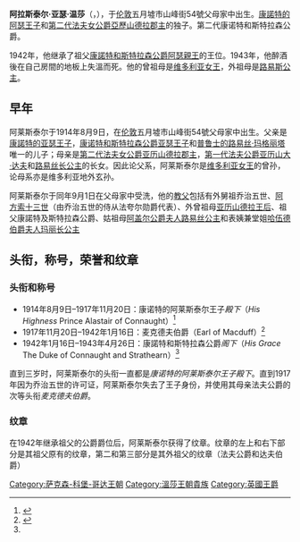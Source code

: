 {{请求翻译|time=2015-05-25T03:21:27+00:00}}
{{noteTA
|G1 = Country
|G2 = PP
|G3 = UK Places
|G4 = PoliticiansUK
}}
{{Infobox royalty
|name = 阿莱斯泰尔·温莎
| image = Princess Arthur of Connaught with Alastair.jpg
| father = [[亚瑟王子_(康诺特)|康諾特的阿瑟王子]]
| mother = [[第二代法夫女公爵亚历山德拉郡主|第二代法夫女公爵亚历山德拉郡主]]
| succession ={{link-en|康諾特及斯特拉森公爵|Duke of Connaught and Strathearn}}
| full name = Alastair Arthur Windsor
| reign = 1942年1月16日－1943年4月26日
| reign-type     = 任期
| predecessor =[[阿瑟王子_(康诺特和斯特拉森公爵)|第一代康諾特和斯特拉森公爵阿瑟王子]]
| birth_date = {{birth date|1914|8|9}}
| birth_place = {{UK}}[[伦敦|伦敦]][[五月墟市|五月墟市]]山峰街54號
| death_date ={{death date and age|1943|4|26|1914|8|9}}
| death_place = {{CAN}}[[渥太华|渥太华]][[丽都厅|丽都厅]]
| place of burial = {{flag|Scotland}}[[亞伯丁|亞伯丁]]{{link-en|布拉馬|Braemar}}
}}
'''阿拉斯泰尔·亚瑟·温莎'''（{{lang-en|Alastair Arthur Windsor}}，{{bd|1914年|8月9日|1943年|4月26日}}），于[[伦敦|伦敦]]五月墟市山峰街54號父母家中出生。[[亚瑟王子_(康诺特)|康諾特的阿瑟王子]]和[[第二代法夫女公爵亞歷山德拉郡主|第二代法夫女公爵亞歷山德拉郡主]]的独子。第二代康诺特和斯特拉森公爵。

1942年，他继承了祖父[[阿瑟王子_(康诺特和斯特拉森公爵)|康諾特和斯特拉森公爵阿瑟親王]]的王位。1943年，他醉酒後在自己房間的地板上失溫而死。他的曾祖母是[[维多利亚_(英国女王)|维多利亚女王]]，外祖母是[[路易斯公主|路易斯公主]]。

==早年==
阿莱斯泰尔于1914年8月9日，在[[伦敦|伦敦]]五月墟市山峰街54號父母家中出生。父亲是[[亚瑟王子_(康诺特)|康諾特的亚瑟王子]]，[[阿瑟王子_(康诺特和斯特拉森公爵)|康诺特和斯特拉森公爵亚瑟王子]]和[[普鲁士的路易丝·玛格丽塔|普鲁士的路易丝·玛格丽塔]]唯一的儿子；母亲是[[第二代法夫女公爵亚历山德拉郡主|第二代法夫女公爵亚历山德拉郡主]]，[[第一代法夫公爵亚历山大·达夫|第一代法夫公爵亚历山大·达夫]]和[[路易絲長公主|路易丝长公主]]的长女。因此论父系，阿莱斯泰尔是[[维多利亚女王|维多利亚女王]]的曾孙，论母系亦是维多利亚地外玄孙。

阿莱斯泰尔于同年9月1日在父母家中受洗，他的[[教父母|教父]]包括有外舅祖乔治五世、[[阿方索十三世|阿方索十三世]]（由乔治五世的侍从法夸尔勋爵代表）、外曾祖母[[丹麦的亚历山德拉|亚历山德拉王后]]、祖父康諾特及斯特拉森公爵、姑祖母[[路易丝公主_(阿盖尔公爵夫人)|阿盖尔公爵夫人路易丝公主]]和表姨兼堂姐[[玛丽长公主_(哈伍德伯爵夫人)|哈伍德伯爵夫人玛丽长公主]]

==头衔，称号，荣誉和纹章==
===头衔和称号===
*1914年8月9日–1917年11月20日：康诺特的阿莱斯泰尔王子''殿下''（''His Highness'' Prince Alastair of Connaught）<ref>{{cite news |author=<!--Staff writer(s); no by-line.--> |title=Talk of the Town |url=https://www.britishnewspaperarchive.co.uk/viewer/bl/0000098/19140828/050/0004 |newspaper=Pall Mall Gazette |location=England |date=28 August 1914 |access-date=23 April 2018 |via=British Newspaper Archive |url-access=subscription  }}</ref>
*1917年11月20日–1942年1月16日：麦克德夫伯爵（Earl of Macduff）<ref>{{cite news |author=<!--Staff writer(s); no by-line.--> |title=The Earl of Macduff |url=https://www.britishnewspaperarchive.co.uk/viewer/bl/0000576/19170710/003/0002 |newspaper=Aberdeen Press and Journal |location=Scotland |date=10 July 1917 |access-date=23 April 2018 |via=British Newspaper Archive |url-access=subscription  }}</ref>
*1942年1月16日–1943年4月26日：康諾特和斯特拉森公爵''阁下''（''His Grace'' The Duke of Connaught and Strathearn）<ref name=APJ1942/>

直到三岁时，阿莱斯泰尔的头衔一直都是''康诺特的阿莱斯泰尔王子殿下''。直到1917年因为乔治五世的许可证，阿莱斯泰尔失去了王子身份，并使用其母亲法夫公爵的次等头衔''麦克德夫伯爵''。

===纹章===
在1942年继承祖父的公爵爵位后，阿莱斯泰尔获得了纹章。纹章的左上和右下部分是其祖父原有的纹章，第二和第三部分是其外祖父的纹章（法夫公爵和达夫伯爵）

{{英国王子}}
{{康諾特和斯特拉森公爵}}
{{DEFAULTSORT: Alastair}}
[[Category:萨克森-科堡-哥达王朝|Category:萨克森-科堡-哥达王朝]]
[[Category:溫莎王朝貴族|Category:溫莎王朝貴族]]
[[Category:英國王爵|Category:英國王爵]]